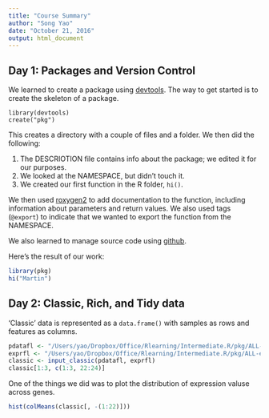```yaml
---
title: "Course Summary"
author: "Song Yao"
date: "October 21, 2016"
output: html_document
---
```


## Day 1: Packages and Version Control

We learned to create a package using [devtools][1]. The way to get started is to create the skeleton of a package.

```
library(devtools)
create("pkg")
```

This creates a directory with a couple of files and a folder. We then did the following:

1. The DESCRIOTION file contains info about the package; we edited it for our purposes.
2. We looked at the NAMESPACE, but didn't touch it.
3. We created our first function in the R folder, `hi()`.

We then used [roxygen2][] to add documentation to the function, including information about parameters and return values. We also used tags (`@export`) to indicate that we wanted to export the function from the NAMESPACE. 

We also learned to manage source code using [github][].

Here's the result of our work:
```r
library(pkg)
hi("Martin")
```

## Day 2: Classic, Rich, and Tidy data

'Classic' data is represented as a `data.frame()` with samples as rows and features as columns. 

```r
pdatafl <- "/Users/yao/Dropbox/Office/Rlearning/Intermediate.R/pkg/ALL-phenoData.csv"
exprfl <- "/Users/yao/Dropbox/Office/Rlearning/Intermediate.R/pkg/ALL-expression.csv"
classic <- input_classic(pdatafl, exprfl)
classic[1:3, c(1:3, 22:24)]
```

One of the things we did was to plot the distribution of expression valuse across genes.

```r
hist(colMeans(classic[, -(1:22)]))
```

[1]: https://cran.r-project.org/package=devtools
[roxygen2]: https://cran.r-project.org/package=roxygen2
[github]: https://github.com/

